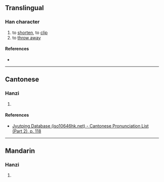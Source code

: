{{character info/new}}
==Translingual==

===Han character===
{{Han char|rn=64|rad=手|as=12|sn=15|four=54027|canj=QNLB|ids=⿰扌隋}}

# to [[shorten]], to [[clip]]
# to [[throw away]]

====References====
* {{Han ref|kx=0457.010|dkj=12754|dj=0805.170|hdz=31950.110|uh=64B1|ud=25777|bh=E5BB|bd=58811}}

----

==Cantonese==

===Hanzi===
{{yue-hanzi|jyut=[[wai5]]|y=wai5}}

# {{defn|lang=yue|sort=手12}}

====References====
* [http://www.iso10646hk.net/jp/document/download.jsp Jyutping Database (iso10646hk.net) - Cantonese Pronunciation List (Part 2), p. 118]

----

==Mandarin==

===Hanzi===
{{cmn-hanzi|pin=[[wěi]] ([[wei3]]), [[tuǒ]] ([[tuo3]])|wg=wei<sup>3</sup>, t'o<sup>3</sup>}}

# {{defn|lang=cmn|sort=手12}}